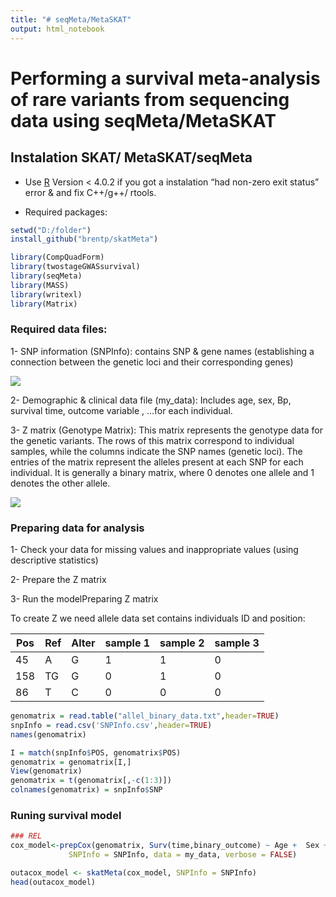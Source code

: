 ---
title: "# seqMeta/MetaSKAT"
output: html_notebook
---

# Performing a survival meta-analysis of rare variants from sequencing data using seqMeta/MetaSKAT

## Instalation SKAT/ MetaSKAT/seqMeta

-   Use [R](https://cran.r-project.org/) Version \< 4.0.2 if you got a instalation "had non-zero exit status" error & and fix C++/g++/ rtools.

-   Required packages:

```{r}
setwd("D:/folder")
install_github("brentp/skatMeta")

library(CompQuadForm)
library(twostageGWASsurvival)
library(seqMeta)
library(MASS)
library(writexl)
library(Matrix)
```

### Required data files:

1- SNP information (SNPInfo): contains SNP & gene names (establishing a connection between the genetic loci and their corresponding genes)

[![](SNP%20data%20format.PNG)](https://drive.google.com/file/d/1nOs2OyH6q_GUuTImJf9dgHdifO2chzSQ/view?usp=drive_link)

2- Demographic & clinical data file (my_data): Includes age, sex, Bp, survival time, outcome variable , ...for each individual.

3- Z matrix (Genotype Matrix): This matrix represents the genotype data for the genetic variants. The rows of this matrix correspond to individual samples, while the columns indicate the SNP names (genetic loci). The entries of the matrix represent the alleles present at each SNP for each individual. It is generally a binary matrix, where 0 denotes one allele and 1 denotes the other allele.

[![](Z%20matrix.PNG)](https://drive.google.com/file/d/10t80BN7hGG4__dXEF_IGA_uQyzgflGpU/view?usp=drive_link)

### Preparing data for analysis

1- Check your data for missing values and inappropriate values (using descriptive statistics)

2- Prepare the Z matrix

3- Run the modelPreparing Z matrix

To create Z we need allele data set contains individuals ID and position:

| Pos | Ref | Alter | sample 1 | sample 2 | sample 3 |
|-----|-----|-------|----------|----------|----------|
| 45  | A   | G     | 1        | 1        | 0        |
| 158 | TG  | G     | 0        | 1        | 0        |
| 86  | T   | C     | 0        | 0        | 0        |

```{r}

genomatrix = read.table("allel_binary_data.txt",header=TRUE)
snpInfo = read.csv('SNPInfo.csv',header=TRUE)
names(genomatrix)

I = match(snpInfo$POS, genomatrix$POS)
genomatrix = genomatrix[I,]
View(genomatrix)
genomatrix = t(genomatrix[,-c(1:3)])
colnames(genomatrix) = snpInfo$SNP

```


### Runing survival model

```{r}
### REL
cox_model<-prepCox(genomatrix, Surv(time,binary_outcome) ~ Age +  Sex +  intervention, 
             SNPInfo = SNPInfo, data = my_data, verbose = FALSE)

outacox_model <- skatMeta(cox_model, SNPInfo = SNPInfo)
head(outacox_model)
```
